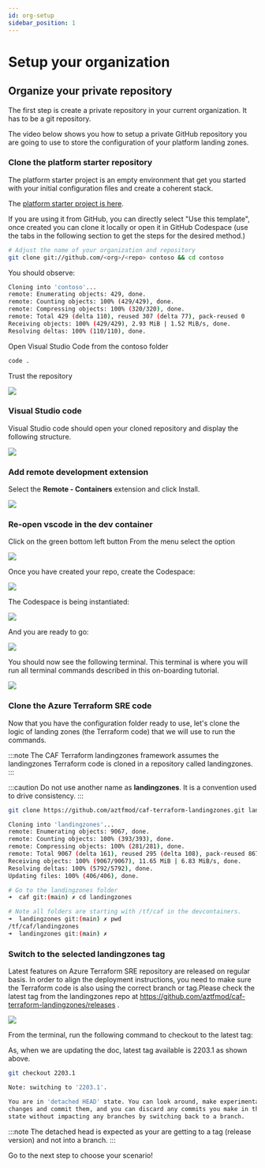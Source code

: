 ```yaml
---
id: org-setup
sidebar_position: 1
---
```



# Setup your organization


## Organize your private repository

The first step is create a private repository in your current organization. It has to be a git repository.

The video below shows you how to setup a private GitHub repository you are going to use to store the configuration of your platform landing zones.

<ReactPlayer controls url='https://youtu.be/1tbXXOM1s-o' />

### Clone the platform starter repository

The platform starter project is an empty environment that get you started with your initial configuration files and create a coherent stack.

The [platform starter project is here](https://github.com/aztfmod/caf-terraform-landingzones-platform-starter).

If you are using it from GitHub, you can directly select "Use this template", once created you can clone it locally or open it in GitHub Codespace (use the tabs in the following section to get the steps for the desired method.)

<Tabs>
<TabItem value="Locally" label="Locally" default>

```bash
# Adjust the name of your organization and repository
git clone git://github.com/<org>/<repo> contoso && cd contoso
```

You should observe:

```bash
Cloning into 'contoso'...
remote: Enumerating objects: 429, done.
remote: Counting objects: 100% (429/429), done.
remote: Compressing objects: 100% (320/320), done.
remote: Total 429 (delta 110), reused 307 (delta 77), pack-reused 0
Receiving objects: 100% (429/429), 2.93 MiB | 1.52 MiB/s, done.
Resolving deltas: 100% (110/110), done.
```

Open Visual Studio Code from the contoso folder

```bash
code .
```

Trust the repository

![](vscode-trust-folder.png)

### Visual Studio code

Visual Studio code should open your cloned repository and display the following structure.

![](vscode.png)

### Add remote development extension

Select the **Remote - Containers** extension and click Install.

![](extension-remote-containers.png)

### Re-open vscode in the dev container

Click on the green bottom left button
From the menu select the option

![](vscode-reopen-container.png)

</TabItem>
<TabItem value="Codespace" label="Codespace">

Once you have created your repo, create the Codespace:

![](codespace1.png)

The Codespace is being instantiated:

![](codespace2.png)

And you are ready to go:

![](codespace3.png)

</TabItem>
</Tabs>


You should now see the following terminal. This terminal is where you will run all terminal commands described in this on-boarding tutorial.

![](vscode-zsh.png)


### Clone the Azure Terraform SRE code

Now that you have the configuration folder ready to use, let's clone the logic of landing zones (the Terraform code) that we will use to run the commands.

:::note
The CAF Terraform landingzones framework assumes the landingzones Terraform code is cloned in a repository called landingzones.
:::

:::caution
Do not use another name as **landingzones**. It is a convention used to drive consistency.
:::

```bash
git clone https://github.com/aztfmod/caf-terraform-landingzones.git landingzones
```

```bash
Cloning into 'landingzones'...
remote: Enumerating objects: 9067, done.
remote: Counting objects: 100% (393/393), done.
remote: Compressing objects: 100% (281/281), done.
remote: Total 9067 (delta 161), reused 295 (delta 108), pack-reused 8674
Receiving objects: 100% (9067/9067), 11.65 MiB | 6.83 MiB/s, done.
Resolving deltas: 100% (5792/5792), done.
Updating files: 100% (406/406), done.
```

```bash
# Go to the landingzones folder
➜  caf git:(main) ✗ cd landingzones

# Note all folders are starting with /tf/caf in the devcontainers.
➜  landingzones git:(main) ✗ pwd
/tf/caf/landingzones
➜  landingzones git:(main) ✗
```

### Switch to the selected landingzones tag

Latest features on Azure Terraform SRE repository are released on regular basis. In order to align the deployment instructions, you need to make sure the Terraform code is also using the correct branch or tag.Please check the latest tag from the landingzones repo at https://github.com/aztfmod/caf-terraform-landingzones/releases .

![](repo-tag.png)

From the terminal, run the following command to checkout to the latest tag:

As, when we are updating the doc, latest tag available is 2203.1 as shown above.

```bash
git checkout 2203.1

Note: switching to '2203.1'.

You are in 'detached HEAD' state. You can look around, make experimental
changes and commit them, and you can discard any commits you make in this
state without impacting any branches by switching back to a branch.
```

:::note
The detached head is expected as your are getting to a tag (release version) and not into a branch.
:::

Go to the next step to choose your scenario!
